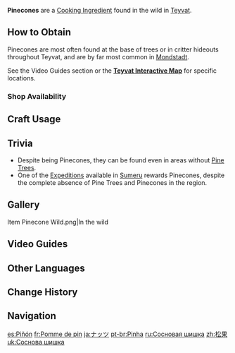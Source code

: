 {{Item Infobox
|id           = 100020
|image        = Item Pinecone.png
|type         = Cooking Ingredients
|invCategory  = Materials
|description  = Filled with oil-rich seeds. Certainly won't be growing into a tree from inside a squirrel's stomach.
|source1      = Found in the wild
}}
'''Pinecones''' are a [[Cooking Ingredient]] found in the wild in [[Teyvat]].

==How to Obtain==
Pinecones are most often found at the base of trees or in critter hideouts throughout Teyvat, and are by far most common in [[Mondstadt]].

See the Video Guides section or the '''[https://webstatic-sea.mihoyo.com/app/ys-map-sea/index.html#/map/2?shown_types=125 Teyvat Interactive Map]''' for specific locations.

===Shop Availability===
{{Shop Availability}}

==Craft Usage==
{{Craft Usage}}

==Trivia==
* Despite being Pinecones, they can be found even in areas without [[Pine Wood|Pine Trees]].
*One of the [[Expeditions]] available in [[Sumeru]] rewards Pinecones, despite the complete absence of Pine Trees and Pinecones in the region.

==Gallery==
<gallery>
Item Pinecone Wild.png|In the wild
</gallery>

==Video Guides==
{{EVT
|video1   = https://youtu.be/i3TjPW0m-Rc
|caption1 = Farm Guide (85 total)
}}

==Other Languages==
{{Other Languages
|default_hidden = 1
|en      = Pinecone
|zhs     = 松果
|zhs_rm  = Sōngguǒ
|zht     = 松果
|zht_rm  = Sōngguǒ
|ja      = ナッツ
|ja_rm   = Nattsu
|ko      = 솔방울
|ko_rm   = Solbang'ul
|es      = Piñón
|fr      = Pomme de pin
|ru      = Сосновая шишка
|th      = Pinecone
|vi      = Quả Thông
|de      = Kiefernzapfen
|id      = Pinecone
|pt      = Pinha
|tr      = Çam Kozalağı
|it      = Pigna
}}

==Change History==
{{Change History|1.0}}

==Navigation==
{{Material Navbox|type=Crafting Materials}}

[[es:Piñón]]
[[fr:Pomme de pin]]
[[ja:ナッツ]]
[[pt-br:Pinha]]
[[ru:Сосновая шишка]]
[[zh:松果]]
[[uk:Соснова шишка]]